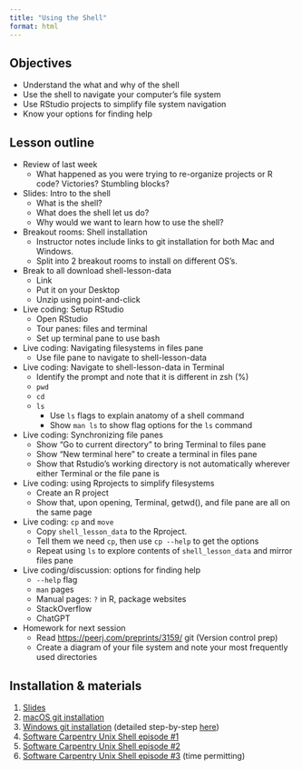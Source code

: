 ```yaml
---
title: "Using the Shell"
format: html
---
```


## Objectives

-   Understand the what and why of the shell
-   Use the shell to navigate your computer's file system
-   Use RStudio projects to simplify file system navigation
-   Know your options for finding help

## Lesson outline

-   Review of last week
    -   What happened as you were trying to re-organize projects or R code? Victories? Stumbling blocks?
-   Slides: Intro to the shell
    -   What is the shell?
    -   What does the shell let us do?
    -   Why would we want to learn how to use the shell?
-   Breakout rooms: Shell installation
    -   Instructor notes include links to git installation for both Mac and Windows.
    -   Split into 2 breakout rooms to install on different OS's.
-   Break to all download shell-lesson-data
    -   Link
    -   Put it on your Desktop
    -   Unzip using point-and-click
-   Live coding: Setup RStudio
    -   Open RStudio
    -   Tour panes: files and terminal
    -   Set up terminal pane to use bash
-   Live coding: Navigating filesystems in files pane
    -   Use file pane to navigate to shell-lesson-data
-   Live coding: Navigate to shell-lesson-data in Terminal
    -   Identify the prompt and note that it is different in zsh (%)
    -   `pwd`
    -   `cd`
    -   `ls`
        -   Use `ls` flags to explain anatomy of a shell command
        -   Show `man ls` to show flag options for the `ls` command
-   Live coding: Synchronizing file panes
    -   Show "Go to current directory" to bring Terminal to files pane
    -   Show "New terminal here" to create a terminal in files pane
    -   Show that Rstudio's working directory is not automatically wherever either Terminal or the file pane is
-   Live coding: using Rprojects to simplify filesystems
    -   Create an R project
    -   Show that, upon opening, Terminal, getwd(), and file pane are all on the same page
-   Live coding: `cp` and `move`
    -   Copy `shell_lesson_data` to the Rproject.
    -   Tell them we need `cp`, then use `cp --help` to get the options
    -   Repeat using `ls` to explore contents of `shell_lesson_data` and mirror files pane
-   Live coding/discussion: options for finding help
    -   `--help` flag
    -   `man` pages
    -   Manual pages: `?` in R, package websites
    -   StackOverflow
    -   ChatGPT
-   Homework for next session
    -   Read <https://peerj.com/preprints/3159/> git (Version control prep)
    -   Create a diagram of your file system and note your most frequently used directories

## Installation & materials

1.  [Slides](slides.qmd)
2.  [macOS git installation](https://git-scm.com/download/mac)
3.  [Windows git installation](https://git-scm.com/download/win) (detailed step-by-step [here](https://carpentries.github.io/workshop-template/#setup))
4.  [Software Carpentry Unix Shell episode #1](https://swcarpentry.github.io/shell-novice/01-intro)
5.  [Software Carpentry Unix Shell episode #2](https://swcarpentry.github.io/shell-novice/02-filedir)
6.  [Software Carpentry Unix Shell episode #3](https://swcarpentry.github.io/shell-novice/03-create) (time permitting)

```{=html}
<!---
 ## Past notes

### Review

Ask students to share any successes or stumbling blocks when re-organizing projects or R code.

### Modifications

-   Use terminal window within RStudio as command line interface
    -   Start with a brief overview of RStudio panes
    -   Show terminal pane menu and "Go To Current Directory"
    -   Teach use of Files tab in RStudio
    -   Emphasize that Files tab is analogous to Finder (macOS), File Explorer (Windows)
-   Skip all exercises, including "Nelle" example
-   Mention Zsh, which is the default shell for recent versions of macOS and has `%` as the default prompt instead of `$`.
-   At beginning of episode #2, explain file path using example from instructor's file system
-   Can also use example diagram for file system using instructor's

### Teaching notes

-   Emphasize purposes for learning shell
    -   Helpful for using git and GitHub
    -   Easier to deal with installation problems
    -   Understanding file structure and file paths
-   Need to install git initially for Windows users to have shell commands
    -   Separate into 2 breakout rooms to install Git for Windows and macOS
-   macOS comes with Bash or Zsh for shell. Use time with mac users to check if they have git already
    -   can check with `which git` or `git --version`
    -   `git --version` may in fact prompt macOS users to install xcode command line tools, which comes with git.
    -   Restart RStudio after installation
    -   For Windows, open RStudio Tools/Global Options/Terminal and make sure GitBash is selected
    -   For macOS, have them select Bash (for now at least)
-   Download shell-lesson-data.zip to `Desktop/` location; this won't be referenced in later lessons
-   Unzipping shell-lesson-data.zip through point-and-click in the RStudio Files tab does not work consistently across machines; recommend unzipping on the command line with `unzip`
    -   Once unzipped, have everyone share absolute file path to location of file

### Homework

Read <https://peerj.com/preprints/3159/>
 
--->
```
